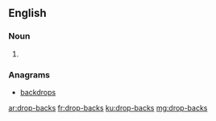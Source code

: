 ==English==

===Noun===
{{head|en}}

# {{plural of|drop-back}}

===Anagrams===
* [[backdrops#English|backdrops]]

[[ar:drop-backs]]
[[fr:drop-backs]]
[[ku:drop-backs]]
[[mg:drop-backs]]